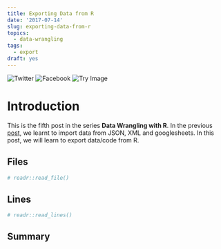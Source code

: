 ```yaml
---
title: Exporting Data from R
date: '2017-07-14'
slug: exporting-data-from-r
topics:
  - data-wrangling
tags:
  - export
draft: yes
---
```


![Twitter](http://i.imgur.com/tXSoThF.png) 
![Facebook](http://i.imgur.com/P3YfQoD.png)
![Try Image](twitter.png)

# Introduction

This is the fifth post in the series **Data Wrangling with R**. In the previous [post](https://rsquaredacademy.github.io/blog/post/a-complete-guide-to-importing-data-into-r-part-2/), we learnt to import data from JSON, XML and googlesheets. In this post, we will learn to export data/code from R.

## Files

```r
# readr::read_file()
```

## Lines

```r
# readr::read_lines()
```

## Summary
